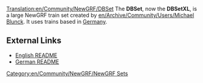 [[Translation:en/Community/NewGRF/DBSet]]
{{en/Community/NewGRF/Infobox NewGRF|setname= DBSet XL
|screenshot= en/Community/NewGRF/Dbsetxl.png
|artist= Michael Blunck
|coder= Michael Blunck
|focus= en/Community/NewGRF/Addons Trains
|homepage= http://www.ewetel.net/~michael.blunck/ttd/
|homepagename= Transport Tycoon - The New Graphics
}}
The '''DBSet''', now the '''DBSetXL''', is a large NewGRF train set created by [[en/Archive/Community/Users/Michael Blunck]]. It uses trains based in [https://www.wikipedia.org/wiki/Germany Germany].

==External Links==

* [http://www.ewetel.net/~michael.blunck/ttd/dbxl_readme_en.html English README]
* [http://www.ewetel.net/~michael.blunck/ttd/dbxl_readme_de.html German README]

[[Category:en/Community/NewGRF/NewGRF Sets]]